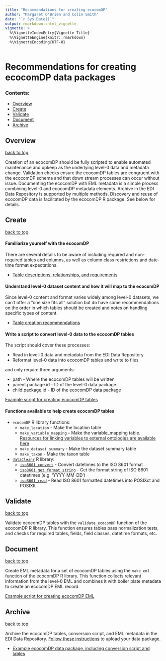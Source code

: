 ```yaml
---
title: "Recommendations for creating ecocomDP"
author: "Margaret O'Brien and Colin Smith"
date: "`r Sys.Date()`"
output: rmarkdown::html_vignette
vignette: >
  %\VignetteIndexEntry{Vignette Title}
  %\VignetteEngine{knitr::rmarkdown}
  %\VignetteEncoding{UTF-8}
---
```


# Recommendations for creating ecocomDP data packages

### Contents:

* [Overview](#overview)
* [Create](#create)
* [Validate](#validate)
* [Document](#document)
* [Archive](#archive)

## Overview
[back to top](#contents)

Creation of an ecocomDP should be fully scripted to enable automated maintenance and upkeep as the underlying level-0 data and metadata change. Validation checks ensure the ecocomDP tables are congruent with the ecocomDP schema and that down stream processes can occur without issue. Documenting the ecocomDP with EML metadata is a simple process combining level-0 and ecocomDP metadata elements. Archive in the EDI Data Repository is supported by multiple methods. Discovery and reuse of ecocomDP data is facilitated by the ecocomDP R package. See below for details.

## Create
[back to top](#contents)

#### Familiarize yourself with the ecocomDP
There are several details to be aware of including required and non-required tables and columns, as well as column class restrictions and date-time format expectations. 

  * [Table descriptions, relationships, and requirements](https://github.com/EDIorg/ecocomDP/tree/master/documentation/model) 

#### Understand level-0 dataset content and how it will map to the ecocomDP
Since level-0 content and format varies widely among level-0 datasets, we can't offer a "one size fits all" solution but do have some recommendations on the order in which tables should be created and notes on handling specific types of content.

  * [Table creation recommendations](https://github.com/EDIorg/ecocomDP/blob/master/documentation/instructions/table-creation.md)

#### Write a script to convert level-0 data to the ecocomDP tables
The script should cover these processes:

  * Read in level-0 data and metadata from the EDI Data Repository
  * Reformat level-0 data into ecocomDP tables and write to files

  and only require three arguments:
    
  * path - Where the ecocomDP tables will be written
  * parent.package.id - ID of the level-0 data package
  * child.package.id - ID of the ecocomDP data package

[Example script for creating ecocomDP tables](https://github.com/EDIorg/ecocomDP/blob/master/documentation/examples/convert_bes543_to_ecocomDP.R)

#### Functions available to help create ecocomDP tables

  * `ecocomDP` R library functions:
    * `make_location` - Make the location table
    * `make_variable_mapping` - Make the variable_mapping table. [Resources for linking variables to external ontologies are available here](https://github.com/EDIorg/ecocomDP/blob/master/documentation/instructions/measurement_vocabularies.md)
    * `make_dataset_summary` - Make the dataset summary table
    * `make_taxon` - Make the taxon table
  * [`dataCleanr`](https://ediorg.github.io/dataCleanr/index.html) R library:
    * [`iso8601_convert`](https://ediorg.github.io/dataCleanr/reference/iso8601_convert.html) - Convert datetimes to the ISO 8601 format
    * [`iso8601_get_format_string`](https://ediorg.github.io/dataCleanr/reference/iso8601_get_format_string.html) - Get the format string of ISO 8601 datetimes (e.g. 'YYYY-MM-DD')
    * [`iso8601_read`](https://ediorg.github.io/dataCleanr/reference/iso8601_read.html) - Read ISO 8601 formatted datetimes into POSIXct and POSIXlt
    
## Validate
[back to top](#contents)

Validate ecocomDP tables with the `validate_ecocomDP` function of the ecocomDP R library. This function ensures tables pass normalization tests, and checks for required tables, fields, field classes, datetime formats, etc.

## Document
[back to top](#contents)

Create EML metadata for a set of ecocomDP tables using the `make_eml` function of the ecocomDP R library. This function collects relevant information from the level-0 EML and combines it with boiler plate metadata to create an ecocomDP EML record.

[Example script for creating ecocomDP EML](https://github.com/EDIorg/ecocomDP/blob/master/documentation/examples/package_bes543.R)

## Archive
[back to top](#contents)

Archive the ecocomDP tables, conversion script, and EML metadata in the EDI Data Repository. [Follow these instructions](https://environmentaldatainitiative.org/resources/assemble-data-and-metadata/step-4-submit-your-data-package/) to upload your data package.

* [Example ecocomDP data package, including conversion script and tables](https://portal.edirepository.org/nis/mapbrowse?scope=edi&identifier=191)